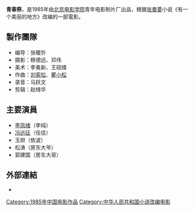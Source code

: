 {{Expand|time=2010-10-04}}
'''青春祭'''，是1985年由[[北京电影学院|北京电影学院]]青年电影制片厂出品，根据[[张曼菱|张曼菱]]小说《有一个美丽的地方》改编的一部電影。

==製作團隊==
*编导：张暖忻 
*摄影：穆德远、邓伟 
*美术：李勇新、王砚缙 
*作曲：[[刘索拉|刘索拉]]、[[瞿小松|瞿小松]] 
*录音：马跃文 
*剪辑：赵绮华

==主要演員==
*[[李凤绪|李凤绪]]（李纯）
*[[冯远征|冯远征]]（任佳）
*玉妲（依波）
*松涛（房东大爷）
*郭建国（房东大哥）

==外部連結==
*{{hkmdb title|6850}}

[[Category:1985年中国电影作品|Category:1985年中国电影作品]]
[[Category:中华人民共和国小说改编电影|Category:中华人民共和国小说改编电影]]